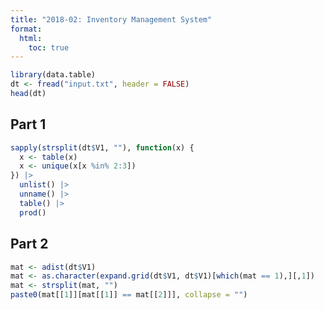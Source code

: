 ```yaml
---
title: "2018-02: Inventory Management System"
format: 
  html: 
    toc: true
---
```


```r
library(data.table)
dt <- fread("input.txt", header = FALSE)
head(dt)
```

## Part 1

```r
sapply(strsplit(dt$V1, ""), function(x) {
  x <- table(x)
  x <- unique(x[x %in% 2:3])
}) |>
  unlist() |>
  unname() |>
  table() |>
  prod()
```

## Part 2

```r
mat <- adist(dt$V1)
mat <- as.character(expand.grid(dt$V1, dt$V1)[which(mat == 1),][,1])
mat <- strsplit(mat, "")
paste0(mat[[1]][mat[[1]] == mat[[2]]], collapse = "")
```

